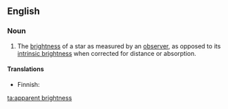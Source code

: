 ==English==

===Noun===
{{en-noun|head=[[apparent]] [[brightness]]|apparent brightnesses}}

# {{context|astronomy|lang=en}} The [[brightness]] of a star as measured by an [[observer]], as opposed to its [[intrinsic brightness]] when corrected for distance or absorption.

====Translations====
{{trans-top|brightness of star}}
* Finnish: {{t|fi|näennäinen kirkkaus}}
{{trans-mid}}
{{trans-bottom}}

[[ta:apparent brightness]]